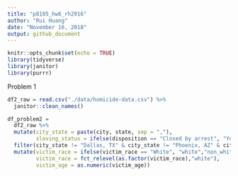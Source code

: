 ```yaml
---
title: "p8105_hw6_rh2916"
author: "Rui Huang"
date: "November 16, 2018"
output: github_document
---
```


```r
knitr::opts_chunk$set(echo = TRUE)
library(tidyverse)
library(janitor)
library(purrr)
```

Problem 1 

```r
df2_raw = read.csv("./data/homicide-data.csv") %>% 
  janitor::clean_names()

df_problem2 = 
  df2_raw %>%
  mutate(city_state = paste(city, state, sep = ","),
         sloving_status = ifelse(disposition == "Closed by arrest", "Yes", "No")) %>% 
  filter(city_state != "Dallas, TX" & city_state != "Phoenix, AZ" & city_state != "Kansas City, MO" & city_state != "Tulsa, AL") %>%
  mutate(victim_race = ifelse(victim_race == "White", "white","non_white"),
         victim_race = fct_relevel(as.factor(victim_race),"white"),
         victim_age = as.numeric(victim_age))
```


